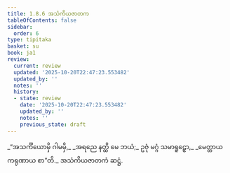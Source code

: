 ```yaml
---
title: 1.8.6 အသံကိယဇာတက
tableOfContents: false
sidebar:
  order: 6
type: tipitaka
basket: su
book: ja1
review:
  current: review
  updated: '2025-10-20T22:47:23.553482'
  updated_by: ''
  notes: ''
  history:
  - state: review
    date: '2025-10-20T22:47:23.553482'
    updated_by: ''
    notes: ''
    previous_state: draft
---
```



<DynamicBreadcrumb />


<ReviewStatus review={frontmatter.review} showDetails={true} />

<HypothesisAnnotation frontmatter={frontmatter} />

<Division number="76" book="ja1" e="ch" v="22" p="18">

<Paragraph number="167" type="verses" book="ja1">
_“အသင်္ကိယောမှိ ဂါမမှိ,_  
_အရညေ နတ္ထိ မေ ဘယံ;_  
ဥဇုံ မဂ္ဂံ သမာရူဠှော,_  
_မေတ္တာယ ကရုဏာယ စာ”တိ._  


</Paragraph>
</Division>

<Paragraph number="168" type="center" book="ja1">
အသံကိယဇာတကံ ဆဋ္ဌံ.
</Paragraph>